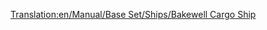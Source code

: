 [[Translation:en/Manual/Base Set/Ships/Bakewell Cargo Ship]]
{{en/Manual/Base Set/Ships/Ships|Name=Bakewell Cargo Ship
|Image=[[File:en/Manual/Base Set/Ships/CargoShip.png|Bakewell Cargo Ship]]
|Cost=£27,418 ($54,836)
|Speed=40 km/h (25 mph)
|Annual=£1,853 ($3,706)
|Designed=1974
|Lifespan=30
|Capacity=190 units*
|Description=The Bakewel Cargo Ship is the faster and larger of the two cargo ships. 
|Real-life=Fictional.<br/>''*'' (190 units of Mail, Coal, Livestock, Goods, Grain, Wood, Iron ore, Steel, Valuables)
}}
